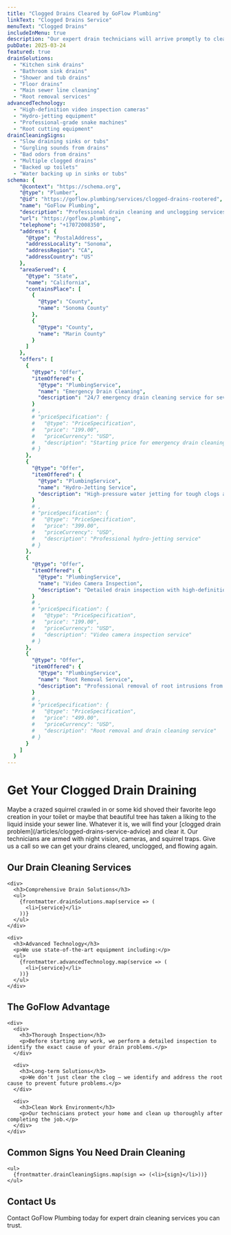 ```yaml
---
title: "Clogged Drains Cleared by GoFlow Plumbing"
linkText: "Clogged Drains Service"
menuText: "Clogged Drains"
includeInMenu: true
description: "Our expert drain technicians will arrive promptly to clear that drain clean."
pubDate: 2025-03-24
featured: true
drainSolutions:
  - "Kitchen sink drains"
  - "Bathroom sink drains"
  - "Shower and tub drains"
  - "Floor drains"
  - "Main sewer line cleaning"
  - "Root removal services"
advancedTechnology:
  - "High-definition video inspection cameras"
  - "Hydro-jetting equipment"
  - "Professional-grade snake machines"
  - "Root cutting equipment"
drainCleaningSigns:
  - "Slow draining sinks or tubs"
  - "Gurgling sounds from drains"
  - "Bad odors from drains"
  - "Multiple clogged drains"
  - "Backed up toilets"
  - "Water backing up in sinks or tubs"
schema: {
    "@context": "https://schema.org",
    "@type": "Plumber",
    "@id": "https://goflow.plumbing/services/clogged-drains-rootered",
    "name": "GoFlow Plumbing",
    "description": "Professional drain cleaning and unclogging services using state-of-the-art equipment including video inspection cameras, hydro-jetting, and root cutting equipment.",
    "url": "https://goflow.plumbing",
    "telephone": "+17072008350",
    "address": {
      "@type": "PostalAddress",
      "addressLocality": "Sonoma",
      "addressRegion": "CA",
      "addressCountry": "US"
    },
    "areaServed": {
      "@type": "State",
      "name": "California",
      "containsPlace": [
        {
          "@type": "County",
          "name": "Sonoma County"
        },
        {
          "@type": "County",
          "name": "Marin County"
        }
      ]
    },
    "offers": [
      {
        "@type": "Offer",
        "itemOffered": {
          "@type": "PlumbingService",
          "name": "Emergency Drain Cleaning",
          "description": "24/7 emergency drain cleaning service for severe clogs"
        }
        # ,
        # "priceSpecification": {
        #   "@type": "PriceSpecification",
        #   "price": "199.00",
        #   "priceCurrency": "USD",
        #   "description": "Starting price for emergency drain cleaning"
        # }
      },
      {
        "@type": "Offer",
        "itemOffered": {
          "@type": "PlumbingService",
          "name": "Hydro-Jetting Service",
          "description": "High-pressure water jetting for tough clogs and buildup"
        }
        # ,
        # "priceSpecification": {
        #   "@type": "PriceSpecification",
        #   "price": "399.00",
        #   "priceCurrency": "USD",
        #   "description": "Professional hydro-jetting service"
        # }
      },
      {
        "@type": "Offer",
        "itemOffered": {
          "@type": "PlumbingService",
          "name": "Video Camera Inspection",
          "description": "Detailed drain inspection with high-definition camera"
        }
        # ,
        # "priceSpecification": {
        #   "@type": "PriceSpecification",
        #   "price": "199.00",
        #   "priceCurrency": "USD",
        #   "description": "Video camera inspection service"
        # }
      },
      {
        "@type": "Offer",
        "itemOffered": {
          "@type": "PlumbingService",
          "name": "Root Removal Service",
          "description": "Professional removal of root intrusions from drain lines"
        }
        # ,
        # "priceSpecification": {
        #   "@type": "PriceSpecification",
        #   "price": "499.00",
        #   "priceCurrency": "USD",
        #   "description": "Root removal and drain cleaning service"
        # }
      }
    ]
  }
---
```


  <h1>Get Your Clogged Drain Draining</h1>

  <div>
    <p>
      Maybe a crazed squirrel crawled in or some kid shoved their favorite lego creation in your toilet or maybe that beautiful tree has taken a liking to the liquid inside your sewer line. Whatever it is, we will find your [clogged drain problem](/articles/clogged-drains-service-advice) and clear it. Our technicians are armed with night vision, cameras, and squirrel traps. Give us a call so we can get your drains cleared, unclogged, and flowing again.
    </p>
  </div>

  <section>
    <h2>Our Drain Cleaning Services</h2>

    <div>
      <h3>Comprehensive Drain Solutions</h3>
      <ul>
        {frontmatter.drainSolutions.map(service => (
          <li>{service}</li>
        ))}
      </ul>
    </div>

    <div>
      <h3>Advanced Technology</h3>
      <p>We use state-of-the-art equipment including:</p>
      <ul>
        {frontmatter.advancedTechnology.map(service => (
          <li>{service}</li>
        ))}
      </ul>
    </div>
  </section>

  <section>
    <h2>The GoFlow Advantage</h2>

    <div>
      <div>
        <h3>Thorough Inspection</h3>
        <p>Before starting any work, we perform a detailed inspection to identify the exact cause of your drain problems.</p>
      </div>

      <div>
        <h3>Long-term Solutions</h3>
        <p>We don't just clear the clog – we identify and address the root cause to prevent future problems.</p>
      </div>

      <div>
        <h3>Clean Work Environment</h3>
        <p>Our technicians protect your home and clean up thoroughly after completing the job.</p>
      </div>
    </div>
  </section>

  <section>
    <h2>Common Signs You Need Drain Cleaning</h2>

    <ul>
      {frontmatter.drainCleaningSigns.map(sign => (<li>{sign}</li>))}
    </ul>
  </section>

  <section>
    <h2>Contact Us</h2>
    <p>
      Contact GoFlow Plumbing today for expert drain cleaning services you can trust.
    </p>
  </section>
